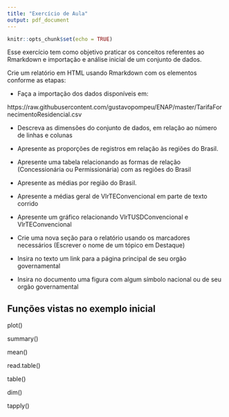 ```yaml
---
title: "Exercício de Aula"
output: pdf_document
---
```


```r
knitr::opts_chunk$set(echo = TRUE)
```

Esse exercício tem como objetivo praticar os conceitos referentes ao Rmarkdown e importação e análise inicial de um conjunto de dados. 

Crie um relatório em HTML usando Rmarkdown com os elementos conforme as etapas:

* Faça a importação dos dados disponíveis em:

https://raw.githubusercontent.com/gustavopompeu/ENAP/master/TarifaFornecimentoResidencial.csv

* Descreva as dimensões do conjunto de dados, em relação ao número de linhas e colunas

* Apresente as proporções de registros em relação às regiões do Brasil.

* Apresente uma tabela relacionando as formas de relação (Concessionária ou Permissionária) com as regiões do Brasil

* Apresente as médias por região do Brasil.

* Apresente a médias geral de VlrTEConvencional em parte de texto corrido  

* Apresente um gráfico relacionando VlrTUSDConvencional e VlrTEConvencional 

* Crie uma nova seção para o relatório usando os marcadores necessários (Escrever o nome de um tópico em Destaque)

* Insira no texto um link para a página principal de seu orgão governamental

* Insira no documento uma figura com algum símbolo nacional ou de seu orgão governamental

## Funções vistas no exemplo inicial 

plot()

summary()

mean()

read.table()

table()

dim()

tapply()